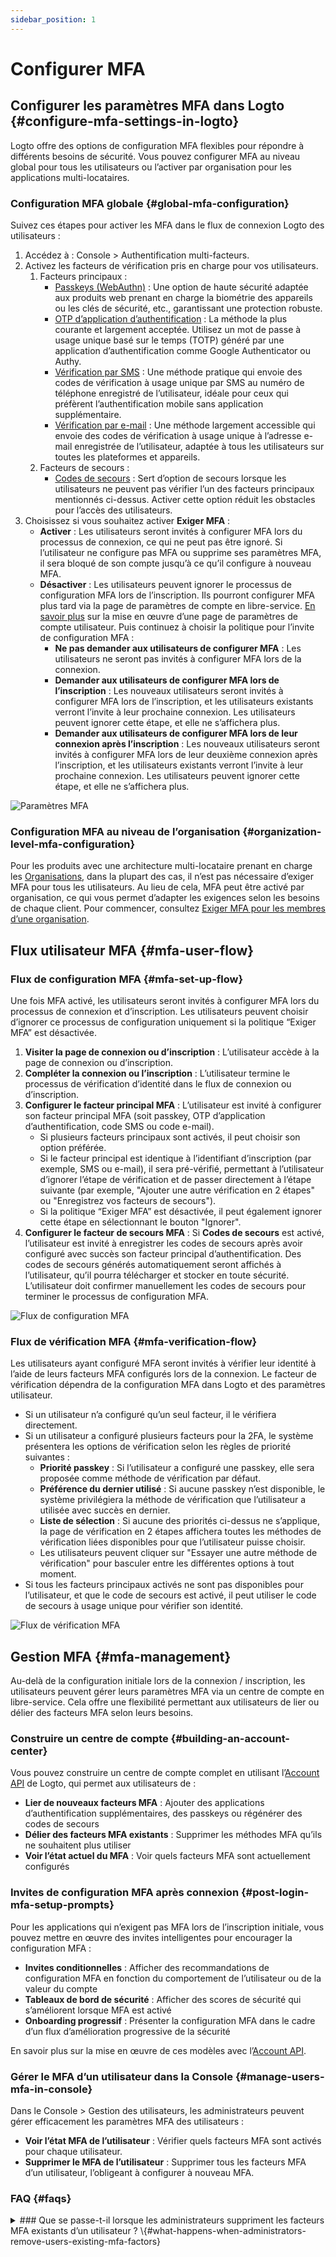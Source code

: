 ```yaml
---
sidebar_position: 1
---
```


# Configurer MFA

## Configurer les paramètres MFA dans Logto \{#configure-mfa-settings-in-logto}

Logto offre des options de configuration MFA flexibles pour répondre à différents besoins de sécurité. Vous pouvez configurer MFA au niveau global pour tous les utilisateurs ou l’activer par organisation pour les applications multi-locataires.

### Configuration MFA globale \{#global-mfa-configuration}

Suivez ces étapes pour activer les MFA dans le flux de connexion Logto des utilisateurs :

1. Accédez à : <CloudLink to="/mfa">Console > Authentification multi-facteurs</CloudLink>.
2. Activez les facteurs de vérification pris en charge pour vos utilisateurs.
   1. Facteurs principaux :
      - [Passkeys (WebAuthn)](/end-user-flows/mfa/webauthn) : Une option de haute sécurité adaptée aux produits web prenant en charge la biométrie des appareils ou les clés de sécurité, etc., garantissant une protection robuste.
      - [OTP d’application d’authentification](/end-user-flows/mfa/authenticator-app-otp) : La méthode la plus courante et largement acceptée. Utilisez un mot de passe à usage unique basé sur le temps (TOTP) généré par une application d’authentification comme Google Authenticator ou Authy.
      - [Vérification par SMS](/end-user-flows/mfa/sms-mfa) : Une méthode pratique qui envoie des codes de vérification à usage unique par SMS au numéro de téléphone enregistré de l’utilisateur, idéale pour ceux qui préfèrent l’authentification mobile sans application supplémentaire.
      - [Vérification par e-mail](/end-user-flows/mfa/email-mfa) : Une méthode largement accessible qui envoie des codes de vérification à usage unique à l’adresse e-mail enregistrée de l’utilisateur, adaptée à tous les utilisateurs sur toutes les plateformes et appareils.
   2. Facteurs de secours :
      - [Codes de secours](/end-user-flows/mfa/backup-codes) : Sert d’option de secours lorsque les utilisateurs ne peuvent pas vérifier l’un des facteurs principaux mentionnés ci-dessus. Activer cette option réduit les obstacles pour l’accès des utilisateurs.
3. Choisissez si vous souhaitez activer **Exiger MFA** :
   - **Activer** : Les utilisateurs seront invités à configurer MFA lors du processus de connexion, ce qui ne peut pas être ignoré. Si l’utilisateur ne configure pas MFA ou supprime ses paramètres MFA, il sera bloqué de son compte jusqu’à ce qu’il configure à nouveau MFA.
   - **Désactiver** : Les utilisateurs peuvent ignorer le processus de configuration MFA lors de l’inscription. Ils pourront configurer MFA plus tard via la page de paramètres de compte en libre-service. [En savoir plus](/end-user-flows/account-settings/) sur la mise en œuvre d’une page de paramètres de compte utilisateur. Puis continuez à choisir la politique pour l’invite de configuration MFA :
     - **Ne pas demander aux utilisateurs de configurer MFA** : Les utilisateurs ne seront pas invités à configurer MFA lors de la connexion.
     - **Demander aux utilisateurs de configurer MFA lors de l’inscription** : Les nouveaux utilisateurs seront invités à configurer MFA lors de l’inscription, et les utilisateurs existants verront l’invite à leur prochaine connexion. Les utilisateurs peuvent ignorer cette étape, et elle ne s’affichera plus.
     - **Demander aux utilisateurs de configurer MFA lors de leur connexion après l’inscription** : Les nouveaux utilisateurs seront invités à configurer MFA lors de leur deuxième connexion après l’inscription, et les utilisateurs existants verront l’invite à leur prochaine connexion. Les utilisateurs peuvent ignorer cette étape, et elle ne s’affichera plus.

<img src="/img/assets/configure-mfa.png" alt="Paramètres MFA" />

### Configuration MFA au niveau de l’organisation \{#organization-level-mfa-configuration}

Pour les produits avec une architecture multi-locataire prenant en charge les [Organisations](/organizations), dans la plupart des cas, il n’est pas nécessaire d’exiger MFA pour tous les utilisateurs. Au lieu de cela, MFA peut être activé par organisation, ce qui vous permet d’adapter les exigences selon les besoins de chaque client. Pour commencer, consultez [Exiger MFA pour les membres d’une organisation](/organizations/organization-management#require-mfa-for-organization-members).

## Flux utilisateur MFA \{#mfa-user-flow}

### Flux de configuration MFA \{#mfa-set-up-flow}

Une fois MFA activé, les utilisateurs seront invités à configurer MFA lors du processus de connexion et d’inscription. Les utilisateurs peuvent choisir d’ignorer ce processus de configuration uniquement si la politique “Exiger MFA” est désactivée.

1. **Visiter la page de connexion ou d’inscription** : L’utilisateur accède à la page de connexion ou d’inscription.
2. **Compléter la connexion ou l’inscription** : L’utilisateur termine le processus de vérification d’identité dans le flux de connexion ou d’inscription.
3. **Configurer le facteur principal MFA** : L’utilisateur est invité à configurer son facteur principal MFA (soit passkey, OTP d’application d’authentification, code SMS ou code e-mail).
   - Si plusieurs facteurs principaux sont activés, il peut choisir son option préférée.
   - Si le facteur principal est identique à l’identifiant d’inscription (par exemple, SMS ou e-mail), il sera pré-vérifié, permettant à l’utilisateur d’ignorer l’étape de vérification et de passer directement à l’étape suivante (par exemple, "Ajouter une autre vérification en 2 étapes" ou "Enregistrez vos facteurs de secours").
   - Si la politique “Exiger MFA” est désactivée, il peut également ignorer cette étape en sélectionnant le bouton "Ignorer".
4. **Configurer le facteur de secours MFA** : Si **Codes de secours** est activé, l’utilisateur est invité à enregistrer les codes de secours après avoir configuré avec succès son facteur principal d’authentification. Des codes de secours générés automatiquement seront affichés à l’utilisateur, qu’il pourra télécharger et stocker en toute sécurité. L’utilisateur doit confirmer manuellement les codes de secours pour terminer le processus de configuration MFA.

<img src="/img/assets/link-mfa.png" alt="Flux de configuration MFA" />

### Flux de vérification MFA \{#mfa-verification-flow}

Les utilisateurs ayant configuré MFA seront invités à vérifier leur identité à l’aide de leurs facteurs MFA configurés lors de la connexion. Le facteur de vérification dépendra de la configuration MFA dans Logto et des paramètres utilisateur.

- Si un utilisateur n’a configuré qu’un seul facteur, il le vérifiera directement.
- Si un utilisateur a configuré plusieurs facteurs pour la 2FA, le système présentera les options de vérification selon les règles de priorité suivantes :
  - **Priorité passkey** : Si l’utilisateur a configuré une passkey, elle sera proposée comme méthode de vérification par défaut.
  - **Préférence du dernier utilisé** : Si aucune passkey n’est disponible, le système privilégiera la méthode de vérification que l’utilisateur a utilisée avec succès en dernier.
  - **Liste de sélection** : Si aucune des priorités ci-dessus ne s’applique, la page de vérification en 2 étapes affichera toutes les méthodes de vérification liées disponibles pour que l’utilisateur puisse choisir.
  - Les utilisateurs peuvent cliquer sur "Essayer une autre méthode de vérification" pour basculer entre les différentes options à tout moment.
- Si tous les facteurs principaux activés ne sont pas disponibles pour l’utilisateur, et que le code de secours est activé, il peut utiliser le code de secours à usage unique pour vérifier son identité.

<img src="/img/assets/verify-mfa.png" alt="Flux de vérification MFA" />

## Gestion MFA \{#mfa-management}

Au-delà de la configuration initiale lors de la connexion / inscription, les utilisateurs peuvent gérer leurs paramètres MFA via un centre de compte en libre-service. Cela offre une flexibilité permettant aux utilisateurs de lier ou délier des facteurs MFA selon leurs besoins.

### Construire un centre de compte \{#building-an-account-center}

Vous pouvez construire un centre de compte complet en utilisant l’[Account API](/end-user-flows/account-settings/by-account-api) de Logto, qui permet aux utilisateurs de :

- **Lier de nouveaux facteurs MFA** : Ajouter des applications d’authentification supplémentaires, des passkeys ou régénérer des codes de secours
- **Délier des facteurs MFA existants** : Supprimer les méthodes MFA qu’ils ne souhaitent plus utiliser
- **Voir l’état actuel du MFA** : Voir quels facteurs MFA sont actuellement configurés

### Invites de configuration MFA après connexion \{#post-login-mfa-setup-prompts}

Pour les applications qui n’exigent pas MFA lors de l’inscription initiale, vous pouvez mettre en œuvre des invites intelligentes pour encourager la configuration MFA :

- **Invites conditionnelles** : Afficher des recommandations de configuration MFA en fonction du comportement de l’utilisateur ou de la valeur du compte
- **Tableaux de bord de sécurité** : Afficher des scores de sécurité qui s’améliorent lorsque MFA est activé
- **Onboarding progressif** : Présenter la configuration MFA dans le cadre d’un flux d’amélioration progressive de la sécurité

En savoir plus sur la mise en œuvre de ces modèles avec l’[Account API](/end-user-flows/account-settings/by-account-api).

### Gérer le MFA d’un utilisateur dans la Console \{#manage-users-mfa-in-console}

Dans le <CloudLink to="/user">Console > Gestion des utilisateurs</CloudLink>, les administrateurs peuvent gérer efficacement les paramètres MFA des utilisateurs :

- **Voir l’état MFA de l’utilisateur** : Vérifier quels facteurs MFA sont activés pour chaque utilisateur.
- **Supprimer le MFA de l’utilisateur** : Supprimer tous les facteurs MFA d’un utilisateur, l’obligeant à configurer à nouveau MFA.

### FAQ \{#faqs}

<details>
<summary>
### Que se passe-t-il lorsque les administrateurs suppriment les facteurs MFA existants d’un utilisateur ? \{#what-happens-when-administrators-remove-users-existing-mfa-factors}
</summary>
Lorsque les administrateurs suppriment tous les facteurs MFA principaux d’un utilisateur (passkey, OTP d’application d’authentification, SMS ou e-mail), les scénarios suivants se produiront lors de la prochaine connexion de l’utilisateur :

**Scénario 1 : Aucun facteur MFA restant**

- Si aucun facteur MFA n’existe (y compris aucun code de secours) et que la [politique MFA](#global-mfa-configuration) exige MFA, l’utilisateur sera autorisé à se connecter sans vérification MFA et sera immédiatement invité à configurer à nouveau MFA.

**Scénario 2 : Des codes de secours existent encore**

- Si des codes de secours sont encore disponibles, l’utilisateur doit d’abord vérifier à l’aide d’un code de secours lors de la connexion.
- Après une vérification réussie du code de secours, l’utilisateur sera invité à configurer un nouveau facteur principal MFA.
- La possibilité pour l’utilisateur d’ignorer cette configuration dépend de votre politique MFA configurée.
- Cette approche empêche les utilisateurs d’être bloqués hors de leur compte lorsqu’aucun facteur principal n’est disponible.

 </details>
